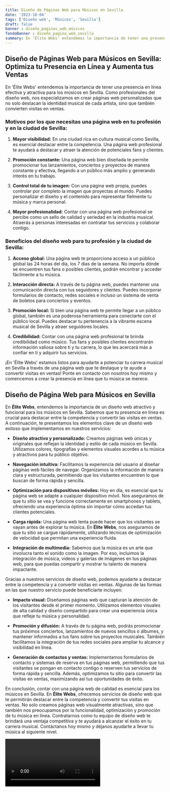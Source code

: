 ```yaml
---
title: Diseño de Páginas Web para Músicos en Sevilla
date: '2023-10-04'
tags: ['Diseño web', 'Músicos', 'Sevilla']
draft: false
banner : diseño_paginas_web_músicos
fondoBanner : diseño_pagina_web_sevilla
summary: En 'Élite Webs' entendemos la importancia de tener una presencia en línea efectiva y atractiva para los músicos en Sevilla. Como profesionales del diseño web, nos especializamos en crear páginas web personalizadas que no solo destacan la identidad musical de cada artista, sino que también convierten visitas en ventas.
---
```


## Diseño de Páginas Web para Músicos en Sevilla: Optimiza tu Presencia en Línea y Aumenta tus Ventas

En 'Élite Webs' entendemos la importancia de tener una presencia en línea efectiva y atractiva para los músicos en Sevilla. Como profesionales del diseño web, nos especializamos en crear páginas web personalizadas que no solo destacan la identidad musical de cada artista, sino que también convierten visitas en ventas.

### Motivos por los que necesitas una página web en tu profesión y en la ciudad de Sevilla:

1. **Mayor visibilidad:** En una ciudad rica en cultura musical como Sevilla, es esencial destacar entre la competencia. Una página web profesional te ayudará a destacar y atraer la atención de potenciales fans y clientes.

2. **Promoción constante:** Una página web bien diseñada te permite promocionar tus lanzamientos, conciertos y proyectos de manera constante y efectiva, llegando a un público más amplio y generando interés en tu trabajo.

3. **Control total de tu imagen:** Con una página web propia, puedes controlar por completo la imagen que proyectas al mundo. Puedes personalizar el diseño y el contenido para representar fielmente tu música y marca personal.

4. **Mayor profesionalidad:** Contar con una página web profesional se percibe como un sello de calidad y seriedad en la industria musical. Atraerás a personas interesadas en contratar tus servicios y colaborar contigo.

### Beneficios del diseño web para tu profesión y la ciudad de Sevilla:

1. **Acceso global:** Una página web te proporciona acceso a un público global las 24 horas del día, los 7 días de la semana. No importa dónde se encuentren tus fans o posibles clientes, podrán encontrar y acceder fácilmente a tu música.

2. **Interacción directa:** A través de tu página web, puedes mantener una comunicación directa con tus seguidores y clientes. Puedes incorporar formularios de contacto, redes sociales e incluso un sistema de venta de boletos para conciertos y eventos.

3. **Promoción local:** Si bien una página web te permite llegar a un público global, también es una poderosa herramienta para conectarte con el público local. Puedes destacar tu pertenencia a la vibrante escena musical de Sevilla y atraer seguidores locales.

4. **Credibilidad:** Contar con una página web profesional te brinda credibilidad como músico. Tus fans y posibles clientes encontrarán información valiosa sobre ti y tu carrera, lo que les acercará más a confiar en ti y adquirir tus servicios.

¡En 'Élite Webs' estamos listos para ayudarte a potenciar tu carrera musical en Sevilla a través de una página web que te destaque y te ayude a convertir visitas en ventas! Ponte en contacto con nosotros hoy mismo y comencemos a crear la presencia en línea que tu música se merece.

<GifSeo />

<Cta />

## Diseño de Página Web para Músicos en Sevilla

En **Élite Webs**, entendemos la importancia de un diseño web atractivo y funcional para los músicos en Sevilla. Sabemos que tu presencia en línea es crucial para destacar entre la competencia y convertir las visitas en ventas. A continuación, te presentamos los elementos clave de un diseño web exitoso que implementamos en nuestros servicios:

- **Diseño atractivo y personalizado:** Creamos páginas web únicas y originales que reflejan la identidad y estilo de cada músico en Sevilla. Utilizamos colores, tipografías y elementos visuales acordes a tu música y atractivos para tu público objetivo.

- **Navegación intuitiva:** Facilitamos la experiencia del usuario al diseñar páginas web fáciles de navegar. Organizamos la información de manera clara y estructurada, permitiendo que los visitantes encuentren lo que buscan de forma rápida y sencilla.

- **Optimización para dispositivos móviles:** Hoy en día, es esencial que tu página web se adapte a cualquier dispositivo móvil. Nos aseguramos de que tu sitio se vea y funcione correctamente en smartphones y tablets, ofreciendo una experiencia óptima sin importar cómo accedan tus clientes potenciales.

- **Carga rápida:** Una página web lenta puede hacer que los visitantes se vayan antes de explorar tu música. En **Élite Webs**, nos aseguramos de que tu sitio se cargue rápidamente, utilizando técnicas de optimización de velocidad que permitan una experiencia fluida.

- **Integración de multimedia:** Sabemos que la música es un arte que involucra tanto el sonido como la imagen. Por eso, incluimos la integración de música, videos y galerías de imágenes en tus páginas web, para que puedas compartir y mostrar tu talento de manera impactante.

Gracias a nuestros servicios de diseño web, podemos ayudarte a destacar entre la competencia y a convertir visitas en ventas. Algunas de las formas en las que nuestro servicio puede beneficiarte incluyen:

- **Impacto visual:** Diseñamos páginas web que capturan la atención de los visitantes desde el primer momento. Utilizamos elementos visuales de alta calidad y diseño compartido para crear una experiencia única que refleje tu música y personalidad.

- **Promoción y difusión:** A través de tu página web, podrás promocionar tus próximos conciertos, lanzamientos de nuevos sencillos o álbumes, y mantener informados a tus fans sobre tus proyectos musicales. También facilitamos la integración de tus redes sociales para ampliar tu alcance y visibilidad en línea.

- **Generación de contactos y ventas:** Implementamos formularios de contacto y sistemas de reserva en tus páginas web, permitiendo que tus visitantes se pongan en contacto contigo o reserven tus servicios de forma rápida y sencilla. Además, optimizamos tu sitio para convertir las visitas en ventas, maximizando así tus oportunidades de éxito.

En conclusión, contar con una página web de calidad es esencial para los músicos en Sevilla. En **Élite Webs**, ofrecemos servicios de diseño web que te permitirán destacar entre la competencia y convertir tus visitas en ventas. No solo creamos páginas web visualmente atractivas, sino que también nos preocupamos por la funcionalidad, optimización y promoción de tu música en línea. Contratarnos como tu equipo de diseño web te brindará una ventaja competitiva y te ayudará a alcanzar el éxito en tu carrera musical. Contáctanos hoy mismo y déjanos ayudarte a llevar tu música al siguiente nivel.

<Video />

<CtaBot job='Músicos' city='Sevilla'/>

<Gmaps query='Sevilla+españa+maps' />